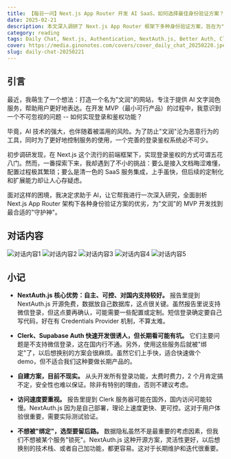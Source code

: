 ```yaml
---
title: 【每日一问】Next.js App Router 开发 AI SaaS，如何选择最佳身份验证方案？
date: 2025-02-21
description: 本文深入调研了 Next.js App Router 框架下多种身份验证方案，旨在为"文润"AI 文字润色网站的 MVP 开发选择最佳的登录和鉴权方案。文章对比了 NextAuth.js、Better Auth、Clerk、Supabase Auth 以及自建方案的接入成本、开发工作量、数据隐私、可扩展性和用户体验，并结合国内实际需求（微信登录、短信登录）进行了分析。
category: reading
tags: Daily Chat, Next.js, Authentication, NextAuth.js, Better Auth, Clerk, Supabase Auth, SaaS, Open Source
cover: https://media.ginonotes.com/covers/cover_daily_chat_20250220.jpeg
slug: daily-chat-20250221
---
```


## 引言

最近，我萌生了一个想法：打造一个名为"文润"的网站，专注于提供 AI 文字润色服务，帮助用户更好地表达。在开发 MVP（最小可行产品）的过程中，我意识到一个不可忽视的问题 -- 如何实现登录和鉴权功能？

毕竟，AI 技术的强大，也伴随着被滥用的风险。为了防止"文润"沦为恶意行为的工具，同时为了更好地控制服务的使用，一个完善的登录鉴权系统必不可少。

初步调研发现，在 Next.js 这个流行的前端框架下，实现登录鉴权的方式可谓五花八门。然而，一番探索下来，我却遇到了不小的挑战：要么是接入文档晦涩难懂，配置过程极其繁琐；要么是清一色的 SaaS 服务集成，上手虽快，但后续的定制化和扩展能力却让人心存疑虑。

面对这样的困境，我决定求助于 AI，让它帮我进行一次深入研究，全面剖析 Next.js App Router 架构下各种身份验证方案的优劣，为"文润"的 MVP 开发找到最合适的"守护神"。

## 对话内容

![对话内容1](https://media.ginonotes.com/images/20250221_daily_chat/chatsession1.png)
![对话内容2](https://media.ginonotes.com/images/20250221_daily_chat/chatsession2.png)
![对话内容3](https://media.ginonotes.com/images/20250221_daily_chat/chatsession3.png)
![对话内容4](https://media.ginonotes.com/images/20250221_daily_chat/chatsession4.png)
![对话内容5](https://media.ginonotes.com/images/20250221_daily_chat/chatsession5.png)

## 小记

- **NextAuth.js 核心优势：自主、可控、对国内支持较好。** 报告里提到 NextAuth.js 开源免费，数据放自己数据库，这点很关键。虽然报告里说支持微信登录，但这点要再确认，可能需要一些配置或定制。短信登录确定要自己写代码，好在有 Credentials Provider 机制，不算太难。

- **Clerk、Supabase Auth 快速开发很诱人，但长期看可能有坑。** 它们主要问题是不支持微信登录，这在国内行不通。另外，使用这些服务后就被"绑定"了，以后想换别的方案会很麻烦。虽然它们上手快，适合快速做个 demo，但不适合我们这种要做长期产品的。

- **自建方案，目前不现实。** 从头开发所有登录功能，太费时费力，2 个月肯定搞不定，安全性也难以保证。除非有特别的理由，否则不建议考虑。

- **访问速度要重视。** 报告里提到 Clerk 服务器可能在国外，国内访问可能较慢。NextAuth.js 因为是自己部署，理论上速度更快、更可控。这对于用户体验很重要，需要实际测试验证。

- **不想被"绑定"，选型要留后路。** 数据隐私虽然不是最重要的考虑因素，但我们不想被某个服务"锁死"。NextAuth.js 这种开源方案，灵活性更好，以后想换别的技术栈、或者自己加功能，都更容易。这对于长期维护和迭代很重要。